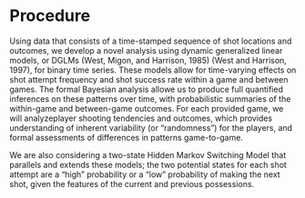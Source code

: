 # Procedure {#proc}

Using data that consists of a time-stamped sequence of shot locations and outcomes, we develop a novel analysis using dynamic generalized linear models, or DGLMs (West, Migon, and Harrison, 1985) (West and Harrison, 1997), for binary time series. These models allow for time-varying effects on shot attempt frequency and shot success rate within a game and between games. The formal Bayesian analysis allowe us to produce full quantified inferences on these patterns over time, with probabilistic summaries of the within-game and between-game outcomes. For each provided game, we will analyzeplayer shooting tendencies and outcomes, which provides understanding of inherent variability (or "randomness") for the players, and formal assessments of differences in patterns game-to-game.

We are also considering a two-state Hidden Markov Switching Model that parallels and extends these models; the two potential states for each shot attempt are a "high" probability or a "low" probability of making the next shot, given the features of the current and previous possessions.

